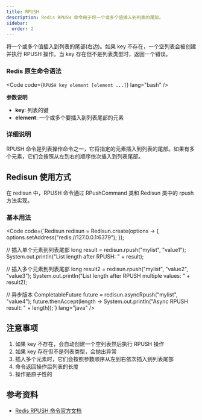 ```yaml
---
title: RPUSH
description: Redis RPUSH 命令用于将一个或多个值插入到列表的尾部。
sidebar:
  order: 2
---
```



将一个或多个值插入到列表的尾部(右边)。如果 key 不存在，一个空列表会被创建并执行 RPUSH 操作。当 key 存在但不是列表类型时，返回一个错误。

### Redis 原生命令语法

<Code code={`RPUSH key element [element ...]`} lang="bash" />

**参数说明**

- **key**: 列表的键
- **element**: 一个或多个要插入到列表尾部的元素

### 详细说明

RPUSH 命令是列表操作命令之一，它将指定的元素插入到列表的尾部。如果有多个元素，它们会按照从左到右的顺序依次插入到列表尾部。

## Redisun 使用方式

在 redisun 中，RPUSH 命令通过 RPushCommand 类和 Redisun 类中的 rpush 方法实现。

### 基本用法

<Code code={`Redisun redisun = Redisun.create(options -> {
    options.setAddress("redis://127.0.0.1:6379");
});

// 插入单个元素到列表尾部
long result = redisun.rpush("mylist", "value1");
System.out.println("List length after RPUSH: " + result);

// 插入多个元素到列表尾部
long result2 = redisun.rpush("mylist", "value2", "value3");
System.out.println("List length after RPUSH multiple values: " + result2);

// 异步版本
CompletableFuture<Long> future = redisun.asyncRpush("mylist", "value4");
future.thenAccept(length -> System.out.println("Async RPUSH result: " + length));`} lang="java" />

## 注意事项

1. 如果 key 不存在，会自动创建一个空列表然后执行 RPUSH 操作
2. 如果 key 存在但不是列表类型，会抛出异常
3. 插入多个元素时，它们会按照参数顺序从左到右依次插入到列表尾部
4. 命令返回操作后列表的长度
5. 操作是原子性的

## 参考资料

- [Redis RPUSH 命令官方文档](https://redis.io/commands/rpush/)
